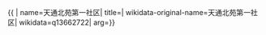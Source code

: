 {{ {{{1|PRC admin/showdata}}}|
name=天通北苑第一社区|
title=|
wikidata-original-name=天通北苑第一社区|
wikidata=q13662722|
arg={{{arg|}}}}}
